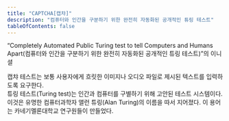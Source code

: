 ```yaml
---
title: "CAPTCHA[캡챠]"
description: "컴퓨터와 인간을 구분하기 위한 완전히 자동화된 공개적인 튜링 테스트"
tableOfContents: false
---
```


“<span lang="en">Completely Automated Public Turing test to tell Computers and Humans Apart</span>(컴퓨터와 인간을 구분하기 위한 완전히 자동화된 공개적인 튜링 테스트)”의 이니셜

<Aside title="참고 1">
캡챠 테스트는 보통 사용자에게 흐릿한 이미지나 오디오 파일로 제시된 텍스트를 입력하도록 요구한다.
</Aside>

<Aside title="참고 2">
튜링 테스트(Turing test)는 인간과 컴퓨터를 구별하기 위해 고안된 테스트 시스템이다. 이것은 유명한 컴퓨터과학자 앨런 튜링(Alan Turing)의 이름을 따서 지어졌다. 이 용어는 카네기멜론대학교 연구원들이 만들었다.
</Aside>
